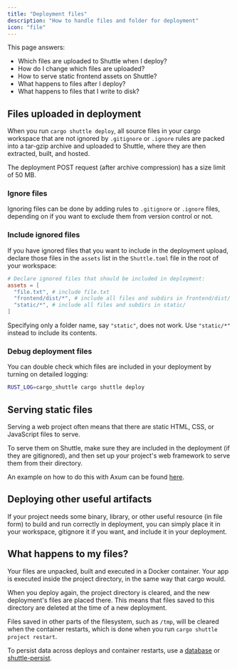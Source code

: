 ```yaml
---
title: "Deployment files"
description: "How to handle files and folder for deployment"
icon: "file"
---
```


This page answers:

- Which files are uploaded to Shuttle when I deploy?
- How do I change which files are uploaded?
- How to serve static frontend assets on Shuttle?
- What happens to files after I deploy?
- What happens to files that I write to disk?

## Files uploaded in deployment

When you run `cargo shuttle deploy`, all source files in your cargo workspace that are not ignored by `.gitignore` or `.ignore` rules are packed into a tar-gzip archive and uploaded to Shuttle, where they are then extracted, built, and hosted.

<Info>The deployment POST request (after archive compression) has a size limit of 50 MB.</Info>

### Ignore files

Ignoring files can be done by adding rules to `.gitignore` or `.ignore` files, depending on if you want to exclude them from version control or not.

### Include ignored files

If you have ignored files that you want to include in the deployment upload, declare those files in the `assets` list in the `Shuttle.toml` file in the root of your workspace:

```toml Shuttle.toml
# Declare ignored files that should be included in deployment:
assets = [
  "file.txt", # include file.txt
  "frontend/dist/*", # include all files and subdirs in frontend/dist/
  "static/*", # include all files and subdirs in static/
]
```

<Note>Specifying only a folder name, say `"static"`, does not work. Use `"static/*"` instead to include its contents.</Note>

### Debug deployment files

You can double check which files are included in your deployment by turning on detailed logging:

```bash
RUST_LOG=cargo_shuttle cargo shuttle deploy
```

## Serving static files

Serving a web project often means that there are static HTML, CSS, or JavaScript files to serve.

To serve them on Shuttle, make sure they are included in the deployment (if they are gitignored), and then set up your project's web framework to serve them from their directory.

An example on how to do this with Axum can be found [here](https://github.com/shuttle-hq/shuttle-examples/tree/main/axum/static-files).

## Deploying other useful artifacts

If your project needs some binary, library, or other useful resource (in file form) to build and run correctly in deployment, you can simply place it in your workspace, gitignore it if you want, and include it in your deployment.

## What happens to my files?

Your files are unpacked, built and executed in a Docker container.
Your app is executed inside the project directory, in the same way that cargo would.

When you deploy again, the project directory is cleared, and the new deployment's files are placed there.
This means that files saved to this directory are deleted at the time of a new deployment.

Files saved in other parts of the filesystem, such as `/tmp`, will be cleared when the container restarts, which is done when you run `cargo shuttle project restart`.

To persist data across deploys and container restarts, use a [database](/resources/shuttle-shared-db) or [shuttle-persist](/resources/shuttle-persist).
